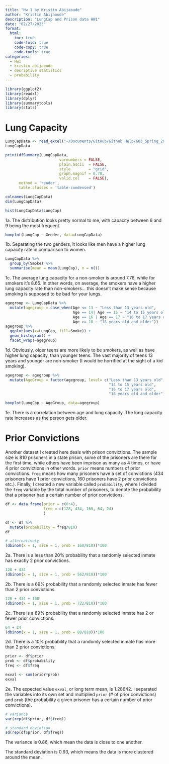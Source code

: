 ```yaml
---
title: "Hw 1 by Kristin Abijaoude"
author: "Kristin Abijaoude"
description: "LungCap and Prison data HW1"
date: "02/27/2023"
format:
  html:
    toc: true
    code-fold: true
    code-copy: true
    code-tools: true
categories:
  - Hw1
  - kristin abijaoude
  - desriptive statistics 
  - probability
---
```


```r
library(ggplot2)
library(readxl)
library(dplyr)
library(summarytools)
library(stats)
```

# Lung Capacity

```r
LungCapData <- read_excel("~/Documents/GitHub/Github Help/603_Spring_2023/posts/_data/LungCapData.xls")
LungCapData
```

```r
print(dfSummary(LungCapData,
                        varnumbers = FALSE,
                        plain.ascii  = FALSE, 
                        style        = "grid", 
                        graph.magnif = 0.70, 
                        valid.col    = FALSE),
      method = 'render',
      table.classes = 'table-condensed')
```

```r
colnames(LungCapData)
dim(LungCapData)
```

```r
hist(LungCapData$LungCap)
```
1a. The distribution looks pretty normal to me, with capacity between 6 and 9 being the most frequent. 

```r
boxplot(LungCap ~ Gender, data=LungCapData)
```
1b. Separating the two genders, it looks like men have a higher lung capacity rate in comparison to women.

```r
LungCapData %>%
  group_by(Smoke) %>%
  summarise(mean = mean(LungCap), n = n())
```
1c. The average lung capacity for a non-smoker is around 7.78, while for smokers it's 8.65. In other words, on average, the smokers have a higher lung capacity rate than non-smokers... this doesn't make sense because smoking is supposed to be bad for your lungs.

```r
agegroup <- LungCapData %>%
  mutate(agegroup = case_when(Age <= 13 ~ "Less than 13 years old",
                              Age == 14| Age == 15 ~ "14 to 15 years old",
                              Age == 16 | Age == 17 ~ "16 to 17 years old",
                              Age >= 18 ~ "18 years old and older"))
agegroup %>%
  ggplot(aes(x=LungCap, fill=Smoke)) +
  geom_histogram() +
  facet_wrap(~agegroup)
```
1d. Obviously, older teens are more likely to be smokers, as well as have higher lung capacity, than younger teens. The vast majority of teens 13 years and younger are non-smoker (I would be horrified at the sight of a kid smoking).

```r
agegroup <- agegroup %>%
  mutate(AgeGroup = factor(agegroup, level= c("Less than 13 years old", 
                                              "14 to 15 years old",
                                              "16 to 17 years old",
                                              "18 years old and older")))

boxplot(LungCap ~ AgeGroup, data=agegroup)
```

1e. There is a correlation between age and lung capacity. The lung capacity rate increases as the person gets older.

# Prior Convictions

Another dataset I created here deals with prison convictions. The sample size is 810 prisoners in a state prison, some of the prisoners are there for the first time, while others have been imprison as many as 4 times, or have 4 prior convictions in other words. `prior` means numbers of prior convictions. `freq` means how many prisoners have a set of convictions (434 prisoners have 1 prior convictions, 160 prisoners have 2 prior convictions etc.). Finally, I created a new variable called `probability`, where I divided the `freq` variable by the total number of prisoners, to denote the probability that a prisoner had a certain number of prior convictions.

```r
df <- data.frame(prior = c(0:4), 
                 freq = c(128, 434, 160, 64, 24)
                 )

df <- df %>%
  mutate(probability = freq/810)
df
```

```r
# alternatively
(dbinom(x = 1, size = 1, prob = 160/810))*100
```

2a. There is a less than 20% probability that a randomly selected inmate has exactly 2 prior convictions.

```r
128 + 434
(dbinom(x = 1, size = 1, prob = 562/810))*100
```

2b. There is a 69% probability that a randomly selected inmate has fewer than 2 prior convictions.

```r
128 + 434 + 160
(dbinom(x = 1, size = 1, prob = 722/810))*100
```

2c. There is a 89% probability that a randomly selected inmate has 2 or fewer prior convictions.

```r
64 + 24
(dbinom(x = 1, size = 1, prob = 88/810))*100
```

2d. There is a 10% probability that a randomly selected inmate has more than 2 prior convictions.

```r
prior <- df$prior
prob <- df$probability
freq <- df$freq

exval <- sum(prior*prob)
exval
```

2e. The expected value `exval`, or long term mean, is 1.28642. I separated the variables into its own set and multiplied `prior` (# of prior convictions) and `prob` (the probability a given prisoner has a certain number of prior convictions).

```r
# variance
var(rep(df$prior, df$freq))

# standard deviation
sd(rep(df$prior, df$freq))
```
The variance is 0.86, which mean the data is close to one another.

The standard deviation is 0.93, which means the data is more clustered around the mean.

